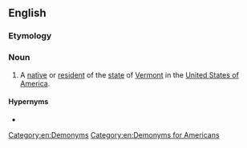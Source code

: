 ==English==

===Etymology===
{{suffix|en|Vermont|er|id2=inhabitant}}

===Noun===
{{en-noun}}

# A [[native]] or [[resident]] of the [[state]] of [[Vermont]] in the [[United States of America]].

====Hypernyms====
* {{l|en|American}}

[[Category:en:Demonyms]]
[[Category:en:Demonyms for Americans]]